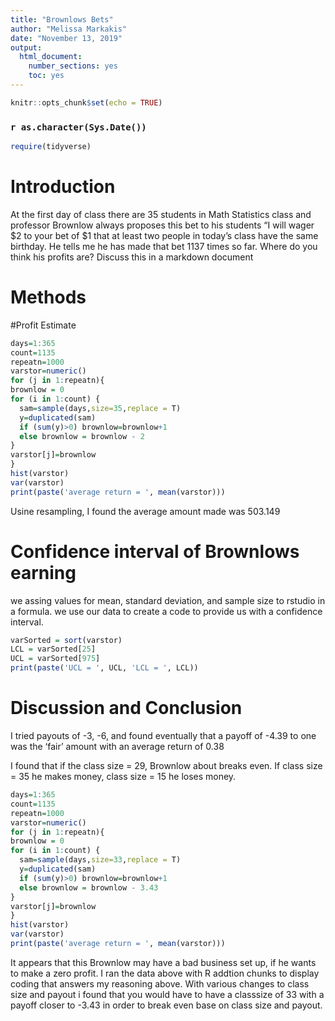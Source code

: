 ---
title: "Brownlows Bets"
author: "Melissa Markakis"
date: "November 13, 2019"
output:
  html_document:
    number_sections: yes
    toc: yes
---

```{r setup, include=FALSE}
knitr::opts_chunk$set(echo = TRUE)
```
### `r as.character(Sys.Date())`

```{r include=FALSE,echo=FALSE}
require(tidyverse)

```



<!-- We recommend you use git branches -- create a separate branch for each major section i.e. Introduction, Methods, Results, Inferential Results, and Discussion and Conclusions - leave the YAML block untouched until the final merge where you put in your own name !-->

# Introduction

<!--In this section you explain what you are trying to show.  Where did the data come from?  What is the research or other question you are trying to answer?!-->

 At the first day of class there are 35 students in Math Statistics class and professor Brownlow always proposes this bet to his students "I will wager $2 to your bet of $1 that at least two people in today's class have  the same birthday.  He tells me he has made that bet 1137 times so far. Where do you think his profits are? Discuss this in a markdown document

# Methods

<!--Decide on your methods:  In this section explain the approach you will take to attack the issue --- how will you decide on a likely estimate of professor Brownlow's earnings or losses after 1137 bets. Also explain how you construct a 95% confidence interval about your estimate of his winnings !-->


#Profit Estimate

```{r}
days=1:365
count=1135
repeatn=1000
varstor=numeric()
for (j in 1:repeatn){
brownlow = 0
for (i in 1:count) {
  sam=sample(days,size=35,replace = T)
  y=duplicated(sam)
  if (sum(y)>0) brownlow=brownlow+1
  else brownlow = brownlow - 2
}
varstor[j]=brownlow
}
hist(varstor)
var(varstor)
print(paste('average return = ', mean(varstor)))
```


<!--Explain and display the results of your method of coming up with the estimate of professor Brownlows betting!-->

Usine resampling, I found the average amount made was 503.149

# Confidence interval of Brownlows earning

<!--Explain and display your method of coming up with a 95% confidence interval of  professor Brownlows-->

we assing values for mean, standard deviation, and sample size to rstudio in a formula.
we use our data to create a code to provide us with a confidence interval.

```{r}
varSorted = sort(varstor)
LCL = varSorted[25]
UCL = varSorted[975]
print(paste('UCL = ', UCL, 'LCL = ', LCL))
```


# Discussion and Conclusion

<!--Discussion and conclusion here.  If professor Brownlow is consistantly making or losing money how could he change his payout so that his profits center on zero?  Also discuss what size his class should be in order to have his current scheme balance at zero profit.!-->
I tried payouts of -3, -6, and found eventually that a payoff of -4.39 to one was the 'fair' amount with an average return of 0.38

I found that if the class size = 29, Brownlow about breaks even. If class size = 35 he makes money, class size = 15 he loses money.

```{r}
days=1:365
count=1135
repeatn=1000
varstor=numeric()
for (j in 1:repeatn){
brownlow = 0
for (i in 1:count) {
  sam=sample(days,size=33,replace = T)
  y=duplicated(sam)
  if (sum(y)>0) brownlow=brownlow+1
  else brownlow = brownlow - 3.43
}
varstor[j]=brownlow
}
hist(varstor)
var(varstor)
print(paste('average return = ', mean(varstor)))
```

It appears that this Brownlow may have a bad business set up, if he wants to make a zero profit. I ran the data above with R addtion chunks to display coding that answers my reasoning above. With various changes to class size and payout i found that you would have to have a classsize of 33 with a payoff closer to -3.43 in order to break even base on class size and payout.
